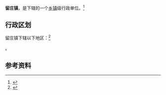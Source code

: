 {{中国乡级行政区|41/17/25/104/000}}

'''留庄镇'''，是{{PRC admin/fullname|41/17/25/104/000|3}}下辖的一个[[乡镇|乡镇]]级行政单位。<ref>{{PRC admin/ref sgc|{{PRC admin/parent|41/17/25/104/000}}}}</ref>

== 行政区划 ==

留庄镇下辖以下地区：<ref>{{PRC admin/ref sgc|41/17/25/104/000}}</ref>

{{PRC admin/children|41/17/25/104/000}}。

== 参考资料 ==

{{reflist}}

{{行政区划小作品}}
{{PRC admin/navcat|41/17/25/104/000}}
